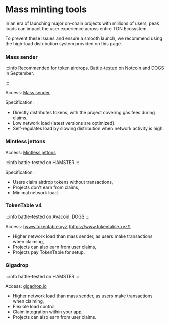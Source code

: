 
# Mass minting tools

In an era of launching major on-chain projects with millions of users, peak loads can impact the user experience across entire TON Ecosystem.

To prevent these issues and ensure a smooth launch, we recommend using the high-load distribution system provided on this page.

### Mass sender

:::info
Recommended for token airdrops. Battle-tested on Notcoin and DOGS in September.

:::

Access: [Mass sender](https://docs.tonconsole.com/tonconsole/jettons/mass-sending)

Specification:

* Directly distributes tokens, with the project covering gas fees during claims.
* Low network load (latest versions are optimized).
* Self-regulates load by slowing distribution when network activity is high.

### Mintless jettons

Access: [Mintless jettons](/v3/guidelines/dapps/asset-processing/mintless-jettons)

:::info
battle-tested on HAMSTER
:::

Specification:

* Users claim airdrop tokens without transactions,
* Projects don't earn from claims,
* Minimal network load.

### TokenTable v4

:::info
battle-tested on Avacoin, DOGS
:::

Access: [www.tokentable.xyz](https://www.tokentable.xyz/)

* Higher network load than mass sender, as users make transactions when claiming,
* Projects can also earn from user claims,
* Projects pay TokenTable for setup.

### Gigadrop

:::info
battle-tested on HAMSTER
:::

Access: [gigadrop.io](https://gigadrop.io/)

* Higher network load than mass sender, as users make transactions when claiming,
* Flexible load control,
* Claim integration within your app,
* Projects can also earn from user claims.

<Feedback />
